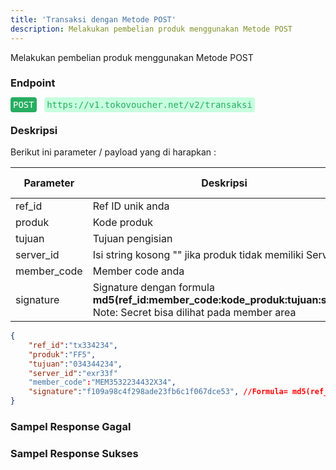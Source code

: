 ```yaml
---
title: 'Transaksi dengan Metode POST'
description: Melakukan pembelian produk menggunakan Metode POST
---
```



Melakukan pembelian produk menggunakan Metode POST

### Endpoint
<div style="font-family:monospace;">
<span style="color:white;background:#27ae60;border-radius: 4px;padding: 4px;">POST</span>
<span style="margin-left:4px;color:#27ae60;background:#c7ffdf;border-radius: 4px;padding: 4px;">https://v1.tokovoucher.net/v2/transaksi</span>

</div>

### Deskripsi
Berikut ini parameter / payload yang di harapkan :


| Parameter   | Deskripsi                                                                                                              | Tipe Data | Wajib |
|-------------|------------------------------------------------------------------------------------------------------------------------|-----------|-------|
| ref_id      | Ref ID unik anda                                                                                                       | String    | Ya    |
| produk      | Kode produk                                                                                                            | String    | Ya    |
| tujuan      | Tujuan pengisian                                                                                                       | String    | Ya    |
| server_id   | Isi string kosong "" jika produk tidak memiliki Server ID                                                              | String    | Ya    |
| member_code | Member code anda                                                                                                       | String    | Ya    |
| signature   | Signature dengan formula **md5(ref_id:member_code:kode_produk:tujuan:secret)**    Note: Secret bisa dilihat pada member area | String    | Ya    |

```json title=Contoh
{
    "ref_id":"tx334234",
    "produk":"FF5",
    "tujuan":"034344234",
    "server_id":"exr33f"
    "member_code":"MEM3532234432X34",
    "signature":"f109a98c4f298ade23fb6c1f067dce53", //Formula= md5(ref_id:member_code:kode_produk:tujuan:secret)
}
```

### Sampel Response Gagal

### Sampel Response Sukses
